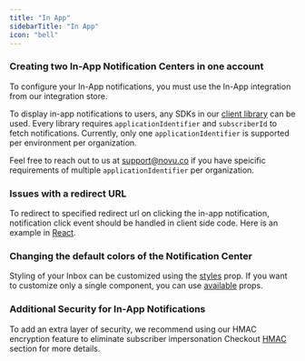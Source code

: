 ```yaml
---
title: "In App"
sidebarTitle: "In App"
icon: "bell"
---
```



### Creating two In-App Notification Centers in one account

To configure your In-App notifications, you must use the In-App integration from our integration store.

To display in-app notifications to users, any SDKs in our [client library](/inbox/overview) can be used. Every library requires `applicationIdentifier` and `subscriberId` to fetch notifications. Currently, only one `applicationIdentifier` is supported per environment per organization.

Feel free to reach out to us at support@novu.co if you have speicific requirements of multiple `applicationIdentifier` per organization.

### Issues with a redirect URL

To redirect to specified redirect url on clicking the in-app notification, notification click event should be handled in client side code. Here is an example in [React](/inbox/react/get-started).

### Changing the default colors of the Notification Center

Styling of your Inbox can be customized using the [styles](/inbox/styling#customization-hierarchy) prop. If you want to customize only a single component, you can use [available](/inbox/styling#appearance-prop) props.

### Additional Security for In-App Notifications

To add an extra layer of security, we recommend using our HMAC encryption feature to eliminate subscriber impersonation Checkout [HMAC](/inbox/production#hmac-encryption) section for more details.

<ContactSupportSnippet />
